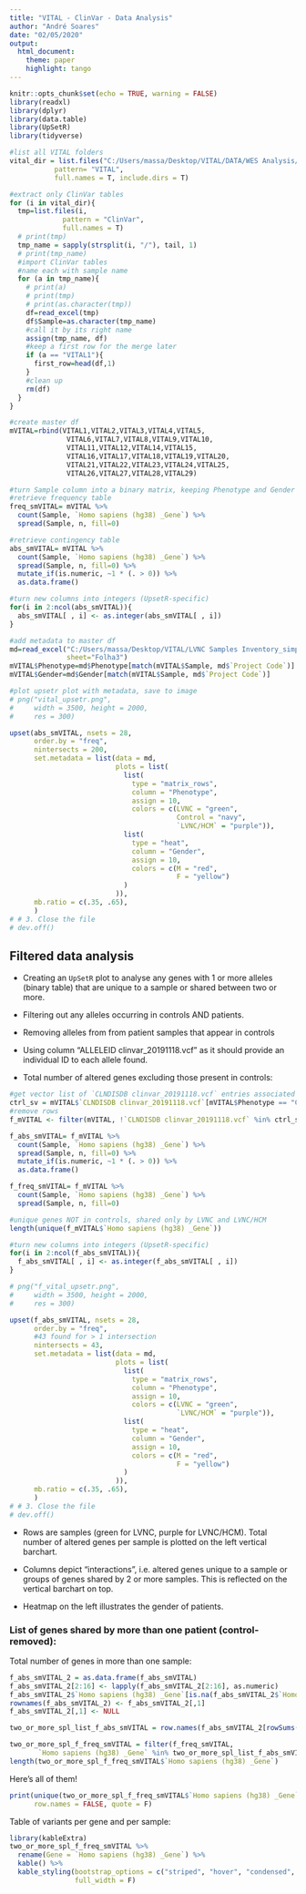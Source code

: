 ---
title: "VITAL - ClinVar - Data Analysis"
author: "André Soares"
date: "02/05/2020"
output: 
  html_document:
    theme: paper
    highlight: tango
---

```{r setup, include=FALSE}
knitr::opts_chunk$set(echo = TRUE, warning = FALSE)
library(readxl)
library(dplyr)
library(data.table)
library(UpSetR)
library(tidyverse)
```

```{r warning=FALSE, include=FALSE}
#list all VITAL folders
vital_dir = list.files("C:/Users/massa/Desktop/VITAL/DATA/WES Analysis/",
           pattern= "VITAL",
           full.names = T, include.dirs = T)

#extract only ClinVar tables
for (i in vital_dir){
  tmp=list.files(i, 
             pattern = "ClinVar",
             full.names = T)
  # print(tmp)
  tmp_name = sapply(strsplit(i, "/"), tail, 1)
  # print(tmp_name)
  #import ClinVar tables
  #name each with sample name
  for (a in tmp_name){
    # print(a)
    # print(tmp)
    # print(as.character(tmp))
    df=read_excel(tmp)
    df$Sample=as.character(tmp_name)
    #call it by its right name
    assign(tmp_name, df)
    #keep a first row for the merge later
    if (a == "VITAL1"){
      first_row=head(df,1)
    }
    #clean up
    rm(df)
  }
}

#create master df
mVITAL=rbind(VITAL1,VITAL2,VITAL3,VITAL4,VITAL5,
              VITAL6,VITAL7,VITAL8,VITAL9,VITAL10,
              VITAL11,VITAL12,VITAL14,VITAL15,
              VITAL16,VITAL17,VITAL18,VITAL19,VITAL20,
              VITAL21,VITAL22,VITAL23,VITAL24,VITAL25,
              VITAL26,VITAL27,VITAL28,VITAL29)
```

```{r warning=FALSE, include=FALSE}
#turn Sample column into a binary matrix, keeping Phenotype and Gender
#retrieve frequency table
freq_smVITAL= mVITAL %>% 
  count(Sample, `Homo sapiens (hg38) _Gene`) %>%
  spread(Sample, n, fill=0)

#retrieve contingency table
abs_smVITAL= mVITAL %>% 
  count(Sample, `Homo sapiens (hg38) _Gene`) %>%
  spread(Sample, n, fill=0) %>%
  mutate_if(is.numeric, ~1 * (. > 0)) %>% 
  as.data.frame()

#turn new columns into integers (UpsetR-specific)
for(i in 2:ncol(abs_smVITAL)){
  abs_smVITAL[ , i] <- as.integer(abs_smVITAL[ , i]) 
}

#add metadata to master df
md=read_excel("C:/Users/massa/Desktop/VITAL/LVNC Samples Inventory_simplified.xlsx",
              sheet="Folha3")
mVITAL$Phenotype=md$Phenotype[match(mVITAL$Sample, md$`Project Code`)]
mVITAL$Gender=md$Gender[match(mVITAL$Sample, md$`Project Code`)]
```

```{r fig.width=10, include=FALSE}
#plot upsetr plot with metadata, save to image
# png("vital_upsetr.png", 
#     width = 3500, height = 2000,
#     res = 300)

upset(abs_smVITAL, nsets = 28, 
      order.by = "freq",
      nintersects = 200,
      set.metadata = list(data = md, 
                          plots = list(
                            list(
                              type = "matrix_rows", 
                              column = "Phenotype", 
                              assign = 10, 
                              colors = c(LVNC = "green", 
                                         Control = "navy",
                                         `LVNC/HCM` = "purple")),
                            list(
                              type = "heat",
                              column = "Gender",
                              assign = 10,
                              colors = c(M = "red",
                                         F = "yellow")
                            )
                          )),
      mb.ratio = c(.35, .65),
      )
# # 3. Close the file
# dev.off()
```

## Filtered data analysis

 - Creating an `UpSetR` plot to analyse any genes with 1 or more alleles (binary table) that are unique to a sample or shared between two or more.

 - Filtering out any alleles occurring in controls AND patients.

 - Removing alleles from from patient samples that appear in controls
 
 - Using column "ALLELEID clinvar_20191118.vcf" as it should provide an individual ID to each allele found.

 - Total number of altered genes excluding those present in controls:
```{r echo=FALSE}
#get vector list of `CLNDISDB clinvar_20191118.vcf` entries associated to Controls
ctrl_sv = mVITAL$`CLNDISDB clinvar_20191118.vcf`[mVITAL$Phenotype == "Control"]
#remove rows 
f_mVITAL <- filter(mVITAL, !`CLNDISDB clinvar_20191118.vcf` %in% ctrl_sv)

f_abs_smVITAL= f_mVITAL %>% 
  count(Sample, `Homo sapiens (hg38) _Gene`) %>%
  spread(Sample, n, fill=0) %>%
  mutate_if(is.numeric, ~1 * (. > 0)) %>% 
  as.data.frame()

f_freq_smVITAL= f_mVITAL %>% 
  count(Sample, `Homo sapiens (hg38) _Gene`) %>%
  spread(Sample, n, fill=0)

#unique genes NOT in controls, shared only by LVNC and LVNC/HCM
length(unique(f_mVITAL$`Homo sapiens (hg38) _Gene`))

#turn new columns into integers (UpsetR-specific)
for(i in 2:ncol(f_abs_smVITAL)){
  f_abs_smVITAL[ , i] <- as.integer(f_abs_smVITAL[ , i]) 
}
```

```{r echo=FALSE, fig.height=4, fig.width=7}
# png("f_vital_upsetr.png", 
#     width = 3500, height = 2000,
#     res = 300)

upset(f_abs_smVITAL, nsets = 28, 
      order.by = "freq",
      #43 found for > 1 intersection 
      nintersects = 43,
      set.metadata = list(data = md, 
                          plots = list(
                            list(
                              type = "matrix_rows", 
                              column = "Phenotype", 
                              assign = 10, 
                              colors = c(LVNC = "green", 
                                         `LVNC/HCM` = "purple")),
                            list(
                              type = "heat",
                              column = "Gender",
                              assign = 10,
                              colors = c(M = "red",
                                         F = "yellow")
                            )
                          )),
      mb.ratio = c(.35, .65),
      )
# # 3. Close the file
# dev.off()
```

 - Rows are samples (green for LVNC, purple for LVNC/HCM). Total number of altered genes per sample is plotted on the left vertical barchart.

 - Columns depict "interactions", i.e. altered genes unique to a sample or groups of genes shared by 2 or more samples. This is reflected on the vertical barchart on top.
 
 - Heatmap on the left illustrates the gender of patients.

### List of genes shared by more than one patient (control-removed):

Total number of genes in more than one sample:
```{r echo=FALSE}
f_abs_smVITAL_2 = as.data.frame(f_abs_smVITAL)
f_abs_smVITAL_2[2:16] <- lapply(f_abs_smVITAL_2[2:16], as.numeric)
f_abs_smVITAL_2$`Homo sapiens (hg38) _Gene`[is.na(f_abs_smVITAL_2$`Homo sapiens (hg38) _Gene`)] <- "no ID"
rownames(f_abs_smVITAL_2) <- f_abs_smVITAL_2[,1]
f_abs_smVITAL_2[,1] <- NULL

two_or_more_spl_list_f_abs_smVITAL = row.names(f_abs_smVITAL_2[rowSums(f_abs_smVITAL_2) > 1,])

two_or_more_spl_f_freq_smVITAL = filter(f_freq_smVITAL,
       `Homo sapiens (hg38) _Gene` %in% two_or_more_spl_list_f_abs_smVITAL)
length(two_or_more_spl_f_freq_smVITAL$`Homo sapiens (hg38) _Gene`)
```

Here's all of them!

```{r echo=FALSE, comment=NA}
print(unique(two_or_more_spl_f_freq_smVITAL$`Homo sapiens (hg38) _Gene`),
      row.names = FALSE, quote = F)
```

Table of variants per gene and per sample:

```{r}
library(kableExtra)
two_or_more_spl_f_freq_smVITAL %>%
  rename(Gene = `Homo sapiens (hg38) _Gene`) %>% 
  kable() %>% 
  kable_styling(bootstrap_options = c("striped", "hover", "condensed", "responsive"),
                full_width = F)
```